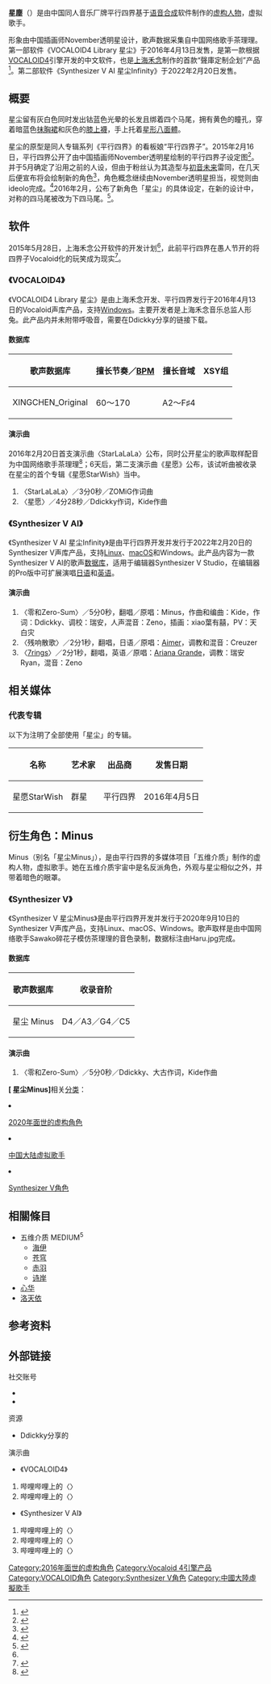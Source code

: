 {{noteTA |G1 = IT |G2 = Music |G3 = Unit }}
{{Infobox character
| colour           = #9999FF
| name             = 
| series           = Medium<sup>5</sup>
| image            = Vocaloid Stardust.png
| image_size       = 
| alt              = 
| caption          = 在VOCALOID4版软件封面的图像，由ideolo绘制
| first            = 
| last             = 
| creator          = November透明星
| portrayer        = 
| voice            = 
| based_on         = 平行四界子
| designer         = xiao葉有囍
| info-hdr         = 
| noinfo           = 
| fullname         = 
| nickname         = 
| alias            = 
| species          = 
| gender           = 
| occupation       = 
| affiliation      = 
| title            = 
| family           = 
| spouse           = 
| significantother = 
| children         = 
| relatives        = 
| religion         = 
| nationality      = 
| lbl21            = 年龄
| data21           = 16
| lbl22            = 身高
| data22           = 160
| lbl23            = 生日
| data23           = 8月12日{{Voice synthesis characters/Infobox| embed = yes
  | color            = #9999FF
  | gender           = 
* 女聲
  | language         =
* [[現代標準漢語|漢語]]（《{{abbr|SV Pro|Synthesizer V Studio Pro}}》扩展[[日語|日語]]和[[英語|英語]]）
  | sampled_from     = 茶理理
  | engines          = 
* [[VOCALOID|VOCALOID4]]
* [[Synthesizer_V|Synthesizer V AI]]
  | first_release_version  = [[#《VOCALOID4》|VOCALOID4 Library 星尘]]
  | first_release_date     = 2016年4月13日
  | latest_release_version = [[#《Synthesizer_V_AI》|Synthesizer V AI 星尘Infinity]]
  | latest_release_date    = 2022年2月20日
  }}
}}

'''星塵'''（{{lang-en|Stardust}}）是由中国同人音乐厂牌平行四界基于[[语音合成|语音合成]]软件制作的[[角色|虚构人物]]，虚拟歌手。

形象由中国插画师November透明星设计，歌声数据采集自中国网络歌手茶理理。第一部软件《VOCALOID4 Library 星尘》于2016年4月13日发售，是第一款根据[[VOCALOID|VOCALOID4]]引擎开发的中文软件，也是[[上海禾念|上海禾念]]制作的首款“聲庫定制企划”产品<ref name="announcement">{{Cite web |url = http://weibo.com/5582156776/CjUFfxBwx |title = 大家好， 今天给大家带来两个好消息。 首先...|author = @Vsinger |date = 2015-05-28 |type = 微博 |via = [[新浪微博|新浪微博]]|language = zh-cn }}</ref>。第二部软件《Synthesizer V AI 星尘Infinity》于2022年2月20日发售。

== 概要 ==
星尘留有灰白色同时发出钴蓝色光晕的长发且绑着四个马尾，拥有黄色的瞳孔，穿着暗蓝色[[抹胸裙|抹胸裙]]和灰色的[[膝上襪|膝上襪]]，手上托着[[星形八面體|星形八面體]]。

星尘的原型是同人专辑系列《平行四界》的看板娘“平行四界子”。2015年2月16日，平行四界公开了由中国插画师November透明星绘制的平行四界子设定图<ref>{{Cite web |url = http://weibo.com/5056093502/C4zrJ38rp |title = #求起名# 由@November透明星 为社团创作的看板娘（就是咱[害羞]）设定图公布。 |author = @平行四界Quadimension |date = 2015-02-16 |type = 微博 |via = [[新浪微博|新浪微博]] |language = zh-cn |access-date = 2017-01-07 |archive-date = 2017-10-24 |archive-url = https://web.archive.org/web/20171024184011/http://www.weibo.com/5056093502/C4zrJ38rp |dead-url = no }}</ref>。并于5月确定了沿用之前的人设，但由于粉丝认为其造型与[[初音未来|初音未来]]雷同，在几天后便宣布将会绘制新的角色<ref>{{Cite web |url = http://weibo.com/5056093502/Ck81rsYcV |title = 周末了回娘家哭一哭，还不如继续当看板娘卖专辑，做偶像好可怕... |author = @平行四界Quadimension |date = 2015-05-29 |type = 微博 |via = [[新浪微博|新浪微博]] |language = zh-cn |access-date = 2017-01-07 |archive-date = 2017-10-24 |archive-url = https://web.archive.org/web/20171024103849/http://www.weibo.com/5056093502/Ck81rsYcV |dead-url = no }}</ref>，角色概念继续由November透明星担当，视觉则由ideolo完成。<ref>{{Cite web |url = http://www.vocaloidnews.net/zh-hans/%E4%B8%AD%E6%96%87vocaloid-%E6%98%9F%E5%B0%98%E7%9A%84%E5%AE%98%E6%96%B9%E7%94%BB%E9%9B%86%E7%A8%BF%E4%BB%B6%E6%8B%9B%E5%8B%9F%E4%BB%A5%E5%8F%8A%E5%8F%91%E5%94%AE%E6%97%A5%E6%9C%9F/ |title = 中文VOCALOID – “星尘”官方画集企划稿件募集&发售日期揭晓！ |author = Louis |date = 2016-09-26 |publisher = VNN |language = 中文 |access-date = 2017-01-07 |archive-url = https://web.archive.org/web/20170108193634/http://www.vocaloidnews.net/zh-hans/%E4%B8%AD%E6%96%87vocaloid-%E6%98%9F%E5%B0%98%E7%9A%84%E5%AE%98%E6%96%B9%E7%94%BB%E9%9B%86%E7%A8%BF%E4%BB%B6%E6%8B%9B%E5%8B%9F%E4%BB%A5%E5%8F%8A%E5%8F%91%E5%94%AE%E6%97%A5%E6%9C%9F/ |archive-date = 2017-01-08 |dead-url = yes }}</ref>2016年2月，公布了新角色「星尘」的具体设定，在新的设计中，对称的四马尾被改为下四马尾。<ref>{{Cite web |url = http://weibo.com/5599743152/DiT2QadMB |title = #星尘降临日# 星尘人设公开(｡･ω･｡)ﾉ✡ |author =@星尘_Official  |date = 2016-02-21 |type = 微博 |via = [[新浪微博|新浪微博]]|language = zh-cn }}</ref>。

== 软件 ==
2015年5月28日，上海禾念公开软件的开发计划<ref name="announcement" />，此前平行四界在愚人节开的将四界子Vocaloid化的玩笑成为现实<ref>{{Cite web |url = http://weibo.com/5056093502/Cbe9ul8QF |title = 哦另外我们今年还要自己做个Vocaloid声库，恩就是四界子（严肃脸[doge]（我实在编不下去了… |author = 平行四界Quadimension |date = 2015-04-01 |type = 微博 |via = [[新浪微博|新浪微博]] |language = zh-cn |access-date = 2017-01-07 |archive-date = 2018-03-05 |archive-url = https://web.archive.org/web/20180305052242/https://weibo.com/5056093502/Cbe9ul8QF |dead-url = no }}</ref>。

=== 《VOCALOID4》 ===
《VOCALOID4 Library 星尘》是由上海禾念开发、平行四界发行于2016年4月13日的Vocaloid声库产品，支持[[Microsoft_Windows|Windows]]。主要开发者是上海禾念音乐总监人形兔。此产品内并未附带呼吸音，需要在Ddickky分享的链接下载。

==== 数据库 ====
{| class="wikitable plainrowheaders"
! scope="col" | 歌声数据库
! scope="col" | 擅长节奏／[[速度_(音樂)#量度音樂速度|BPM]]
! scope="col" | 擅长音域
! scope="col" | XSY组
|-
! XINGCHEN_Original
| 60～170
| A2～F♯4
| {{N/A}}
|}

==== 演示曲 ====
2016年2月20日首支演示曲〈StarLaLaLa〉公布，同时公开星尘的歌声取样配音为中国网络歌手茶理理<ref>{{Cite web |url = http://weibo.com/5599743152/DiHray6Md |title = #星尘降临日# 世界首款VOCALOID4中文声库星尘今日发布！ |author = @星尘_Official |date = 2016-02-20 |type = 微博 |via = [[新浪微博|新浪微博]]|language = zh-cn }}</ref>；6天后，第二支演示曲《星愿》公布，该试听曲被收录在星尘的首个专辑《星愿StarWish》当中。
# 〈StarLaLaLa〉／3分0秒／ZOMiG作词曲
# 〈星愿〉／4分28秒／Ddickky作词，Kide作曲

=== 《Synthesizer V AI》 ===
《Synthesizer V AI 星尘Infinity》是由平行四界开发并发行于2022年2月20日的Synthesizer V声库产品，支持[[Linux|Linux]]、[[macOS|macOS]]和Windows。此产品内容为一款Synthesizer V AI的歌声[[数据库|数据库]]，适用于编辑器Synthesizer V Studio，在编辑器的Pro版中可扩展演唱[[日语|日语]]和[[英语|英语]]。

==== 演示曲 ====
# 〈零和Zero-Sum〉／5分0秒，翻唱／原唱：Minus，作曲和编曲：Kide，作词：Ddickky、调校：瑞安，人声混音：Zeno，插画：xiao葉有囍，PV：天白灾
# 〈残响散歌〉／2分1秒，翻唱，日语／原唱：[[Aimer|Aimer]]，调教和混音：Creuzer
# 〈[[七枚鑽戒|7rings]]〉／2分1秒，翻唱，英语／原唱：[[Ariana_Grande|Ariana Grande]]，调教：瑞安Ryan，混音：Zeno

== 相关媒体 ==
=== 代表专辑 ===
以下为注明了全部使用「星尘」的专辑。

{| class="wikitable"
!名称!!艺术家!!出品商!!发售日期
|-
! 星愿StarWish
|  群星 || 平行四界 || 2016年4月5日
|}

== 衍生角色：Minus ==
{{Infobox character
| colour           = #a469ff
| name             = Minus
| series           = Medium<sup>5</sup>
| image            = 
| image_size       = 
| alt              = 
| caption          = 
| first            = 
| last             = 
| creator          = xiao葉有囍
| based_on         = 星尘{{Voice synthesis characters/Infobox| embed = yes
  | color            = #a469ff
  | gender           = 
* 女聲
  | language         =
* [[現代標準漢語|漢語]]
  | sampled_from     = Sawako碎花子
  | engines          = 
* [[Synthesizer_V|Synthesizer V Standard]]
* Synthesizer V AI（{{abbr|TBA|待定}}）
  | first_release_version  = [[#《Synthesizer_V》|Synthesizer V 星尘Minus]]
  | first_release_date     = 2016年4月13日
  | latest_release_version = 
  | latest_release_date    = 
  }}
| data3            = 
| info-hdr         = 
| noinfo           = 
| fullname         = 
| nickname         = 
| alias            = 
| species          = 
| gender           = 
| occupation       = 
| affiliation      = 
| title            = 
| family           = 
| spouse           = 
| significantother = 
| children         = 
| relatives        = 
| religion         = 
| nationality      = 
| lbl21            = 
| data21           = 
| lbl22            = 
| data22           = 
| lbl23            = 
| data23           = 
}}
Minus（别名「星尘Minus」），是由平行四界的多媒体项目「五维介质」制作的虚构人物，虚拟歌手。她在五维介质宇宙中是名反派角色，外观与星尘相似之外，并带着暗色的眼罩。

=== 《Synthesizer V》===
《Synthesizer V 星尘Minus》是由平行四界开发并发行于2020年9月10日的Synthesizer V声库产品，支持Linux、macOS、Windows。歌声取样是由中国网络歌手Sawako碎花子模仿茶理理的音色录制，数据标注由Haru.jpg完成。

==== 数据库 ====
{| class="wikitable"
! scope="col" | 歌声数据库
! scope="col" | 收录音阶
|-
! 星尘 Minus
| D4／A3／G4／C5
|}

==== 演示曲 ====
# 〈零和Zero-Sum〉／5分0秒／Ddickky、大古作词，Kide作曲
<div class="redirectcat catlinks plainlinks nomobile"><div class="mw-normal-catlinks">'''[{{Fullurl:星尘Minus|redirect=no}} 星尘Minus]'''相关[[Special:页面分类|分类]]：<li>[[:Category:2020年面世的虚构角色|2020年面世的虚构角色]]</li><li>[[:Category:中国大陆虚拟歌手|中国大陆虚拟歌手]]</li><li>[[:Category:Synthesizer_V角色|Synthesizer V角色]]</li></div></div>

== 相關條目 ==
*五维介质 MEDIUM<sup>5</sup>
**[[海伊|海伊]]
**[[苍穹_(角色)|苍穹]]
**[[赤羽_(角色)|赤羽]]
**[[诗岸|诗岸]]
*[[心华|心华]]
*[[洛天依|洛天依]]

== 参考资料 ==
{{Reflist}}

==外部链接 ==
;社交账号
* {{Sinaweibo|stardustofficial|星尘}}{{zh-cn}}
* {{Bilibili|user=549295297}}{{zh-cn}}
;资源
* Ddickky分享的{{url|https://pan.baidu.com/s/1jIpqMSA|百度网盘链接}}
;演示曲
* 《VOCALOID4》
# 哔哩哔哩上的〈{{url|http://www.bilibili.com/video/av3896979|StarLaLaLa}}〉
# 哔哩哔哩上的〈{{url|http://www.bilibili.com/video/av3954472|星愿}}〉
* 《Synthesizer V AI》
# 哔哩哔哩上的〈{{url|https://www.bilibili.com/video/BV1f5411f7Cr|零和Zero-Sum}}〉
# 哔哩哔哩上的〈{{url|https://www.bilibili.com/video/BV1f5411f7Cr|残响散歌}}〉
# 哔哩哔哩上的〈{{url|https://www.bilibili.com/video/BV1f5411f7Cr|7rings}}〉

{{DEFAULTSORT:xingchen}}
{{Voice synthesis characters}}
{{Vocaloid}}

[[Category:2016年面世的虚构角色|Category:2016年面世的虚构角色]]
[[Category:Vocaloid_4引擎产品|Category:Vocaloid 4引擎产品]]
[[Category:VOCALOID角色|Category:VOCALOID角色]]
[[Category:Synthesizer_V角色|Category:Synthesizer V角色]]
[[Category:中國大陸虛擬歌手|Category:中國大陸虛擬歌手]]
